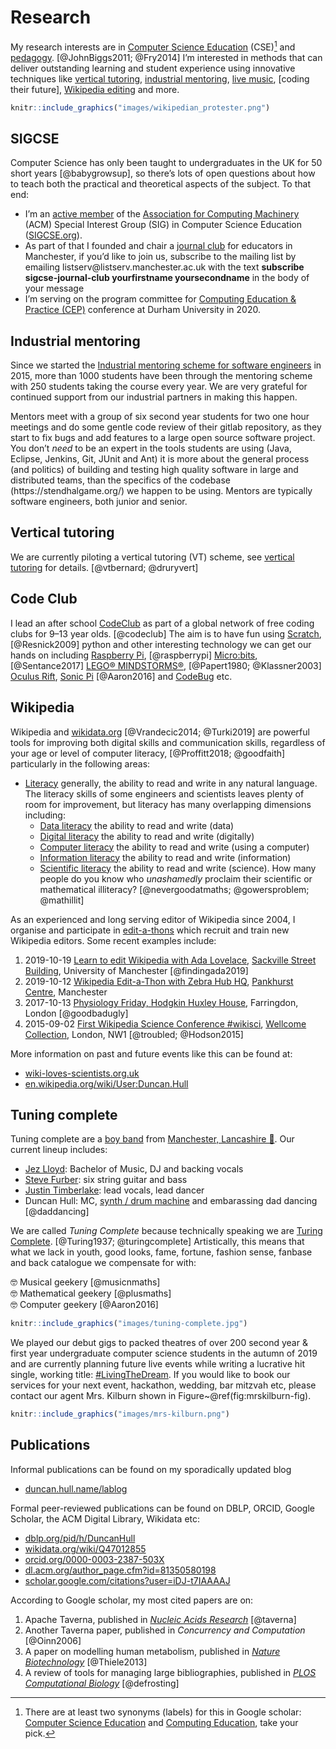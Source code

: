 # Research {#research}

My research interests are in [Computer Science Education](https://scholar.google.com/citations?view_op=search_authors&hl=en&mauthors=label:computer_science_education) (CSE)^[There are at least two synonyms (labels) for this in Google scholar: [Computer Science Education](https://scholar.google.com/citations?view_op=search_authors&hl=en&mauthors=label:computer_science_education) and [Computing Education](https://scholar.google.com/citations?view_op=search_authors&hl=en&mauthors=label:computing_education), take your pick.] and [pedagogy](https://en.wikipedia.org/wiki/Pedagogy). [@JohnBiggs2011; @Fry2014] I'm interested in methods that can deliver outstanding learning and student experience using innovative techniques like [vertical tutoring], [industrial mentoring](https://www.cs.manchester.ac.uk/connect/business-engagement/industrial-mentoring/), [live music][tuning complete], [coding their future], [Wikipedia editing][wikipedia] and more.

```r
knitr::include_graphics("images/wikipedian_protester.png")
```

## SIGCSE
Computer Science has only been taught to undergraduates in the UK for 50 short years [@babygrowsup], so there's lots of open questions about how to teach both the practical and theoretical aspects of the subject. To that end:

* I'm an [active member](https://dl.acm.org/author_page.cfm?id=81350580198) of the [Association for Computing Machinery](https://en.wikipedia.org/wiki/Association_for_Computing_Machinery) (ACM) Special Interest Group (SIG) in Computer Science Education ([SIGCSE.org](https://sigcse.org)).
* As part of that I founded and chair a [journal club](https://duncan.hull.name/2019/07/17/sigcse-journal-club/) for educators in Manchester, if you'd like to join us, subscribe to the mailing list by emailing listserv@listserv.manchester.ac.uk with the text **subscribe sigcse-journal-club yourfirstname yoursecondname** in the body of your message
* I'm serving on the program committee for [Computing Education & Practice (CEP)](http://community.dur.ac.uk/cep.conference) conference at Durham University in 2020.

## Industrial mentoring

Since we started the [Industrial mentoring scheme for software engineers](https://www.cs.manchester.ac.uk/connect/business-engagement/industrial-mentoring/) in 2015, more than 1000 students have been through the mentoring scheme with 250 students taking the course every year. We are very grateful for continued support from our industrial partners in making this happen.

Mentors meet with a group of six second year students for two one hour meetings and do some gentle code review of their gitlab repository, as they start to fix bugs and add features to a large open source software project. You don’t *need* to be an expert in the tools students are using (Java, Eclipse, Jenkins, Git, JUnit and Ant) it is more about the general process (and politics) of building and testing high quality software in large and distributed teams, than the specifics of the codebase (https://stendhalgame.org/) we happen to be using. Mentors are typically software engineers, both junior and senior.

## Vertical tutoring
We are currently piloting a vertical tutoring (VT) scheme, see [vertical tutoring] for details. [@vtbernard; @druryvert]

## Code Club {#codeclub}
I lead an after school [CodeClub](https://codeclub.org) as part of a global network of free coding clubs for 9--13 year olds. [@codeclub] The aim is to have fun using [Scratch](https://scratch.mit.edu/), [@Resnick2009] python and other interesting technology we can get our hands on including [Raspberry Pi](https://www.raspberrypi.org/), [@raspberrypi] [Micro:bits](https://microbit.org/), [@Sentance2017] [LEGO® MINDSTORMS®](https://www.lego.com/en-gb/themes/mindstorms), [@Papert1980; @Klassner2003] [Oculus Rift](https://www.oculus.com), [Sonic Pi](https://sonic-pi.net/) [@Aaron2016] and [CodeBug](http://www.codebug.org.uk/) etc.

## Wikipedia {#wikipedia}
Wikipedia and [wikidata.org](https://www.wikidata.org) [@Vrandecic2014; @Turki2019] are powerful tools for improving both digital skills and communication skills, regardless of your age or level of computer literacy, [@Proffitt2018; @goodfaith] particularly in the following areas:

* [Literacy](https://en.wikipedia.org/wiki/Literacy) generally, the ability to read and write in any natural language. The literacy skills of some engineers and scientists leaves plenty of room for improvement, but literacy has many overlapping dimensions including:
  + [Data literacy](https://en.wikipedia.org/wiki/Data_literacy) the ability to read and write (data)
  + [Digital literacy](https://en.wikipedia.org/wiki/Digital_literacy) the ability to read and write (digitally)
  + [Computer literacy](https://en.wikipedia.org/wiki/Computer_literacy) the ability to read and write (using a computer)
  + [Information literacy](https://en.wikipedia.org/wiki/Information_literacy) the ability to read and write (information)
  + [Scientific literacy](https://en.wikipedia.org/wiki/Scientific_literacy) the ability to read and write (science). How many people do you know who _unashamedly_ proclaim their scientific or mathematical illiteracy? [@nevergoodatmaths; @gowersproblem; @mathillit]

As an experienced and long serving editor of Wikipedia since 2004, I organise and participate in [edit-a-thons](https://en.wikipedia.org/wiki/Edit-a-thon) which recruit and train new Wikipedia editors. Some recent examples include:

1. 2019-10-19 [Learn to edit Wikipedia with Ada Lovelace](https://wiki-loves-scientists.org.uk/2019/10/09/learn-to-edit-wikipedia-thurs-17th-october-university-of-manchester-all-welcome/), [Sackville Street Building](https://en.wikipedia.org/wiki/Sackville_Street_Building), University of Manchester [@findingada2019]
2. 2019-10-12 [Wikipedia Edit-a-Thon with Zebra Hub HQ](https://www.eventbrite.com/e/global-wikipedia-edit-a-thon-wikieditathon-2019-manchester-and-london-2019-zebra-hub-hq-the-tickets-48601581639), [Pankhurst Centre](https://en.wikipedia.org/wiki/Pankhurst_Centre), Manchester
3. 2017-10-13 [Physiology Friday, Hodgkin Huxley House](https://wiki-loves-scientists.org.uk/2017/10/27/mirror-mirror-on-the-wall-who-is-the-most-viewed-of-them-all/), Farringdon, London [@goodbadugly]
4. 2015-09-02 [First Wikipedia Science Conference #wikisci](https://wikimedia.org.uk/wiki/Wikipedia_Science_Conference), [Wellcome Collection](https://en.wikipedia.org/wiki/Wellcome_Collection), London, NW1 [@troubled; @Hodson2015]

More information on past and future events like this can be found at:

* [wiki-loves-scientists.org.uk](https://wiki-loves-scientists.org.uk/)
* [en.wikipedia.org/wiki/User:Duncan.Hull](https://en.wikipedia.org/wiki/User:Duncan.Hull)

## Tuning complete
Tuning complete are a [boy band](https://en.wikipedia.org/wiki/Boy_band) from [Manchester, Lancashire 🌹](https://duncan.hull.name/2019/07/05/mancashire/). Our current lineup includes:

* [Jez Lloyd](https://www.linkedin.com/in/jez-lloyd-84077069): Bachelor of Music, DJ and backing vocals
* [Steve Furber](https://en.wikipedia.org/wiki/Steve_Furber): six string guitar and bass
* [Justin Timberlake](https://en.wikipedia.org/wiki/Justin_Timberlake): lead vocals, lead dancer
* Duncan Hull: MC, [synth / drum machine](https://sonic-pi.net/) and embarassing dad dancing [@daddancing]

We are called *Tuning Complete* because technically speaking we are [Turing Complete](https://en.wikipedia.org/wiki/Turing_completeness). [@Turing1937; @turingcomplete] Artistically, this means that what we lack in youth, good looks, fame, fortune, fashion sense, fanbase and back catalogue we compensate for with:

🤓 Musical geekery [@musicnmaths]  
🤓 Mathematical geekery [@plusmaths]   
🤓 Computer geekery [@Aaron2016]

```r
knitr::include_graphics("images/tuning-complete.jpg")
```

We played our debut gigs to packed theatres of over 200 second year & first year undergraduate computer science students in the autumn of 2019 and are currently planning future live events while writing a lucrative hit single, working title: [#LivingTheDream](https://twitter.com/hashtag/LivingTheDream). If you would like to book our services for your next event, hackathon, wedding, bar mitzvah etc, please contact our agent Mrs. Kilburn shown in Figure~\@ref(fig:mrskilburn-fig).

```r
knitr::include_graphics("images/mrs-kilburn.png")
```

## Publications
Informal publications can be found on my sporadically updated blog

* [duncan.hull.name/lablog](https://duncan.hull.name/lablog/)

Formal peer-reviewed publications can be found on DBLP, ORCID, Google Scholar, the ACM Digital Library, Wikidata etc:

* [dblp.org/pid/h/DuncanHull](https://dblp.org/pid/h/DuncanHull)
* [wikidata.org/wiki/Q47012855](https://www.wikidata.org/wiki/Q47012855)
* [orcid.org/0000-0003-2387-503X](https://orcid.org/0000-0003-2387-503X)
* [dl.acm.org/author_page.cfm?id=81350580198](https://dl.acm.org/author_page.cfm?id=81350580198)
* [scholar.google.com/citations?user=iDJ-t7IAAAAJ](https://scholar.google.com/citations?user=iDJ-t7IAAAAJ)

According to Google scholar, my most cited papers are on:

1. Apache Taverna, published in [_Nucleic Acids Research_](https://en.wikipedia.org/wiki/Nucleic_Acids_Research) [@taverna]  
2. Another Taverna paper, published in _Concurrency and Computation_ [@Oinn2006]  
3. A paper on modelling human metabolism, published in [_Nature Biotechnology_](https://en.wikipedia.org/wiki/Nature_Biotechnology)  [@Thiele2013]
4. A review of tools for managing large bibliographies, published in [_PLOS Computational Biology_](https://en.wikipedia.org/wiki/PLOS_Computational_Biology) [@defrosting]  
